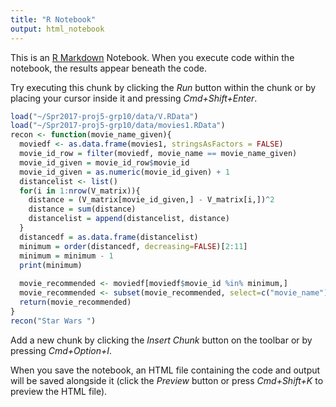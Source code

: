 ```yaml
---
title: "R Notebook"
output: html_notebook
---
```


This is an [R Markdown](http://rmarkdown.rstudio.com) Notebook. When you execute code within the notebook, the results appear beneath the code. 

Try executing this chunk by clicking the *Run* button within the chunk or by placing your cursor inside it and pressing *Cmd+Shift+Enter*. 

```r
load("~/Spr2017-proj5-grp10/data/V.RData")
load("~/Spr2017-proj5-grp10/data/movies1.RData")
recon <- function(movie_name_given){
  moviedf <- as.data.frame(movies1, stringsAsFactors = FALSE)
  movie_id_row = filter(moviedf, movie_name == movie_name_given)
  movie_id_given = movie_id_row$movie_id
  movie_id_given = as.numeric(movie_id_given) + 1
  distancelist <- list()
  for(i in 1:nrow(V_matrix)){
    distance = (V_matrix[movie_id_given,] - V_matrix[i,])^2
    distance = sum(distance)
    distancelist = append(distancelist, distance)
  }
  distancedf = as.data.frame(distancelist)
  minimum = order(distancedf, decreasing=FALSE)[2:11]
  minimum = minimum - 1
  print(minimum)
  
  movie_recommended <- moviedf[moviedf$movie_id %in% minimum,]
  movie_recommended <- subset(movie_recommended, select=c("movie_name"))
  return(movie_recommended)
}
recon("Star Wars ")

```

Add a new chunk by clicking the *Insert Chunk* button on the toolbar or by pressing *Cmd+Option+I*.

When you save the notebook, an HTML file containing the code and output will be saved alongside it (click the *Preview* button or press *Cmd+Shift+K* to preview the HTML file).
